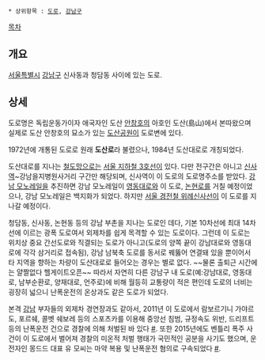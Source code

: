  * 상위항목 : [[도로]], [[강남구]] 

{{{+1 島山大路 / Dosan-daero }}}

[[목차]]
== 개요 ==
[[서울특별시]] [[강남구]] 신사동과 청담동 사이에 있는 도로. 

== 상세 ==
도로명은 독립운동가이자 애국자인 도산 [[안창호]]의 아호인 도산(島山)에서 본따왔으며 실제로 도산 안창호의 묘소가 있는 [[도산공원]]이 도로변에 있다. 

1972년에 개통된 도로로 원래 '''도산로'''라 불렸으나, 1984년 도산대로로 개칭되었다.

도산대로를 지나는 [[철도]]망으로는 [[서울 지하철 3호선]]이 있다. 다만 전구간은 아니고 [[신사역]]~강남을지병원사거리 구간만 해당되며, 신사역이 이 도로의 도로명주소를 받았다. [[강남 모노레일]]을 추진하면 강남 모노레일이 [[영동대로]]와 이 도로, [[논현로]]를 거칠 예정이었으나, 강남 모노레일은 백지화가 되었다. 하지만 [[서울 경전철 위례신사선]]이 이 도로를 지나갈 예정이다.

청담동, 신사동, 논현동 등의 강남 부촌을 지나는 도로인 데다, 기본 10차선에 최대 14차선에 이르는 광폭 도로여서 외제차를 쉽게 목격할 수 있는 도로이다. 그런데 이 도로는 위치상 중요 간선도로와 직결되는 도로가 아니고(도로의 양쪽 끝이 강남대로와 영동대로에 각각 삼거리로 접속됨), 강남 남북축 도로를 동서로 꿰뚫어 연결돼 있을 뿐이어서 타 지역을 향하는 차량이 도산대로로 들어오는 경우는 별로 없다. ~~물론 출퇴근 시간에는 얄짤없다 헬게이트오픈~~ 따라서 자연히 다른 강남구 내 도로(예:강남대로, 영동대로, 남부순환로, 양재대로, 언주로)에 비해 월등히 교통량이 적은 편인데 도로의 너비는 굉장히 넓으니 난폭운전의 온상과도 같은 도로가 되었다.  

본격 [[강남]] 부자들의 외제차 경연장과도 같아서, 2011년 이 도로에서 람보르기니 가야르도, 포르쉐, 콜벳 쉐보레 등의 스포츠카를 이용해 중앙선 침범, 규정속도 위반, 드리프트 등의 난폭운전 건으로 경찰에 의해 처벌된 바 있다 [http://news.naver.com/main/read.nhn?mode=LSD&mid=sec&sid1=102&oid=001&aid=0005122031 #]. 또한 2015년에도 벤틀리 폭주 사건이 이 도로에서 벌어져 경찰의 미온적 처벌 행태가 국민적인 공분을 사기도 했으며, 운전자인 몽드드 대표 유 모씨는 마약 복용 및 난폭운전 혐의로 구속되었다 [http://news.naver.com/main/read.nhn?mode=LSD&mid=sec&sid1=102&oid=422&aid=0000099085 #].
